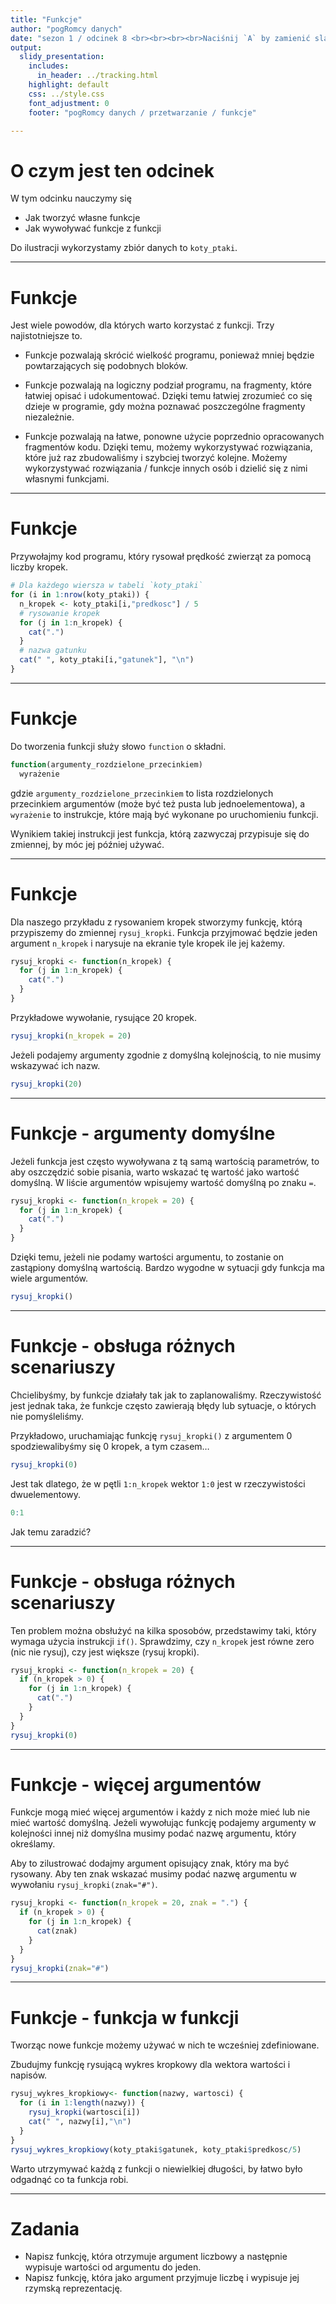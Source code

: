 ```yaml
---
title: "Funkcje"
author: "pogRomcy danych"
date: "sezon 1 / odcinek 8 <br><br><br><br>Naciśnij `A` by zamienić slajdy na ciągły tekst. <br> Naciśnij `T` by wyświetlić spis treści."
output:
  slidy_presentation:
    includes:
      in_header: ../tracking.html
    highlight: default
    css: ../style.css
    font_adjustment: 0
    footer: "pogRomcy danych / przetwarzanie / funkcje"

---
```


# O czym jest ten odcinek

W tym odcinku nauczymy się

- Jak tworzyć własne funkcje
- Jak wywoływać funkcje z funkcji

Do ilustracji wykorzystamy zbiór danych to `koty_ptaki`.

---

# Funkcje

Jest wiele powodów, dla których warto korzystać z funkcji. Trzy najistotniejsze to.

* Funkcje pozwalają skrócić wielkość programu, ponieważ mniej będzie powtarzających się podobnych bloków. 

* Funkcje pozwalają na logiczny podział programu, na fragmenty, które łatwiej opisać i udokumentować. Dzięki temu łatwiej zrozumieć co się dzieje w programie, gdy można poznawać poszczególne fragmenty niezależnie.

* Funkcje pozwalają na łatwe, ponowne użycie poprzednio opracowanych fragmentów kodu. Dzięki temu, możemy wykorzystywać rozwiązania, które już raz zbudowaliśmy i szybciej tworzyć kolejne. Możemy wykorzystywać rozwiązania / funkcje innych osób i dzielić się z nimi własnymi funkcjami.

---

# Funkcje

Przywołajmy kod programu, który rysował prędkość zwierząt za pomocą liczby kropek.

```r
# Dla każdego wiersza w tabeli `koty_ptaki`
for (i in 1:nrow(koty_ptaki)) {
  n_kropek <- koty_ptaki[i,"predkosc"] / 5
  # rysowanie kropek
  for (j in 1:n_kropek) {
    cat(".")
  }
  # nazwa gatunku
  cat(" ", koty_ptaki[i,"gatunek"], "\n")
}
```

---

# Funkcje

Do tworzenia funkcji służy słowo `function` o składni.

```r
function(argumenty_rozdzielone_przecinkiem) 
  wyrażenie
```

gdzie `argumenty_rozdzielone_przecinkiem` to lista rozdzielonych przecinkiem argumentów (może być też pusta lub jednoelementowa), a `wyrażenie` to instrukcje, które mają być wykonane po uruchomieniu funkcji.

Wynikiem takiej instrukcji jest funkcja, którą zazwyczaj przypisuje się do zmiennej, by móc jej później używać.

---

# Funkcje

Dla naszego przykładu z rysowaniem kropek stworzymy funkcję, którą przypiszemy do zmiennej `rysuj_kropki`. Funkcja przyjmować będzie jeden argument `n_kropek` i narysuje na ekranie tyle kropek ile jej każemy.

```r
rysuj_kropki <- function(n_kropek) {
  for (j in 1:n_kropek) {
    cat(".")
  }
}
```

Przykładowe wywołanie, rysujące 20 kropek.

```r
rysuj_kropki(n_kropek = 20)
```

Jeżeli podajemy argumenty zgodnie z domyślną kolejnością, to nie musimy wskazywać ich nazw.

```r
rysuj_kropki(20)
```

---

# Funkcje - argumenty domyślne

Jeżeli funkcja jest często wywoływana z tą samą wartością parametrów, to aby oszczędzić sobie pisania, warto wskazać tę wartość jako wartość domyślną. W liście argumentów wpisujemy wartość domyślną po znaku `=`.

```r
rysuj_kropki <- function(n_kropek = 20) {
  for (j in 1:n_kropek) {
    cat(".")
  }
}
```

Dzięki temu, jeżeli nie podamy wartości argumentu, to zostanie on zastąpiony domyślną wartością. Bardzo wygodne w sytuacji gdy funkcja ma wiele argumentów.

```r
rysuj_kropki() 
```

---

# Funkcje - obsługa różnych scenariuszy

Chcielibyśmy, by funkcje działały tak jak to zaplanowaliśmy. Rzeczywistość jest jednak taka, że funkcje często zawierają błędy lub sytuacje, o których nie pomyśleliśmy. 

Przykładowo, uruchamiając funkcję `rysuj_kropki()` z argumentem 0 spodziewalibyśmy się 0 kropek, a tym czasem...

```r
rysuj_kropki(0) 
```

Jest tak dlatego, że w pętli `1:n_kropek` wektor `1:0` jest w rzeczywistości dwuelementowy.

```r
0:1
```

Jak temu zaradzić?

---

# Funkcje - obsługa różnych scenariuszy

Ten problem można obsłużyć na kilka sposobów, przedstawimy taki, który wymaga użycia instrukcji `if()`. Sprawdzimy, czy `n_kropek` jest równe zero (nic nie rysuj), czy jest większe (rysuj kropki).

```r
rysuj_kropki <- function(n_kropek = 20) {
  if (n_kropek > 0) {
    for (j in 1:n_kropek) {
      cat(".")
    }
  }
}
rysuj_kropki(0)
```

---

# Funkcje - więcej argumentów

Funkcje mogą mieć więcej argumentów i każdy z nich może mieć lub nie mieć wartość domyślną. Jeżeli wywołując funkcję podajemy argumenty w kolejności innej niż domyślna musimy podać nazwę argumentu, który określamy.

Aby to zilustrować dodajmy argument opisujący znak, który ma być rysowany. Aby ten znak wskazać musimy podać nazwę argumentu w wywołaniu `rysuj_kropki(znak="#")`.

```r
rysuj_kropki <- function(n_kropek = 20, znak = ".") {
  if (n_kropek > 0) {
    for (j in 1:n_kropek) {
      cat(znak)
    }
  }
}
rysuj_kropki(znak="#")
```

---

# Funkcje - funkcja w funkcji

Tworząc nowe funkcje możemy używać w nich te wcześniej zdefiniowane.

Zbudujmy funkcję rysującą wykres kropkowy dla wektora wartości i napisów.

```r
rysuj_wykres_kropkiowy<- function(nazwy, wartosci) {
  for (i in 1:length(nazwy)) {
    rysuj_kropki(wartosci[i])
    cat(" ", nazwy[i],"\n")
  }
}
rysuj_wykres_kropkiowy(koty_ptaki$gatunek, koty_ptaki$predkosc/5)
```

Warto utrzymywać każdą z funkcji o niewielkiej długości, by łatwo było odgadnąć co ta funkcja robi.

---

# Zadania

* Napisz funkcję, która otrzymuje argument liczbowy a następnie wypisuje wartości od argumentu do jeden.
* Napisz funkcję, która jako argument przyjmuje liczbę i wypisuje jej rzymską reprezentację.



